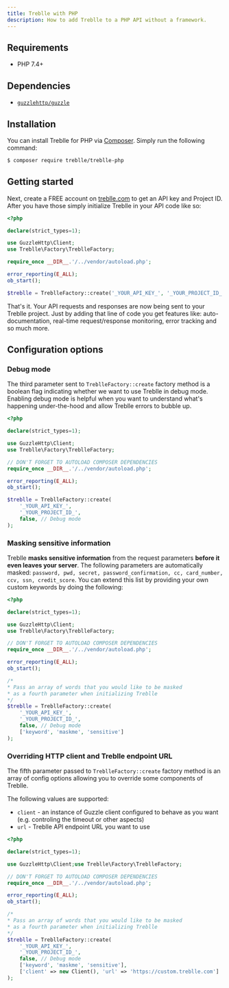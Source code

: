 ```yaml
---
title: Treblle with PHP
description: How to add Treblle to a PHP API without a framework.
---
```


## Requirements

- PHP 7.4+

## Dependencies

- [`guzzlehttp/guzzle`](https://packagist.org/packages/guzzlehttp/guzzle)

## Installation

You can install Treblle for PHP via [Composer](http://getcomposer.org/). Simply run the following command:

```bash
$ composer require treblle/treblle-php
```

## Getting started

Next, create a FREE account on [treblle.com](https://treblle.com) to get an API key and Project ID. After you have those simply
initialize Treblle in your API code like so:

```php
<?php

declare(strict_types=1);

use GuzzleHttp\Client;
use Treblle\Factory\TreblleFactory;

require_once __DIR__.'/../vendor/autoload.php';

error_reporting(E_ALL);
ob_start();

$treblle = TreblleFactory::create('_YOUR_API_KEY_', '_YOUR_PROJECT_ID_');
```

That's it. Your API requests and responses are now being sent to your Treblle project. Just by adding that line of code
you get features like: auto-documentation, real-time request/response monitoring, error tracking and so much more.

## Configuration options

### Debug mode

The third parameter sent to `TreblleFactory::create` factory method is a boolean flag indicating whether we want to use
Treblle in debug mode. Enabling debug mode is helpful when you want to understand what's happening under-the-hood and
allow Treblle errors to bubble up.

```php
<?php

declare(strict_types=1);

use GuzzleHttp\Client;
use Treblle\Factory\TreblleFactory;

// DON'T FORGET TO AUTOLOAD COMPOSER DEPENDENCIES
require_once __DIR__.'/../vendor/autoload.php';

error_reporting(E_ALL);
ob_start();

$treblle = TreblleFactory::create(
    '_YOUR_API_KEY_',
    '_YOUR_PROJECT_ID_',
    false, // Debug mode
);
```

### Masking sensitive information

Treblle **masks sensitive information** from the request parameters **before it even leaves your server**. The following
parameters are automatically
masked: `password, pwd, secret, password_confirmation, cc, card_number, ccv, ssn, credit_score`. You can extend this
list by providing your own custom keywords by doing the following:

```php
<?php

declare(strict_types=1);

use GuzzleHttp\Client;
use Treblle\Factory\TreblleFactory;

// DON'T FORGET TO AUTOLOAD COMPOSER DEPENDENCIES
require_once __DIR__.'/../vendor/autoload.php';

error_reporting(E_ALL);
ob_start();

/*
* Pass an array of words that you would like to be masked
* as a fourth parameter when initializing Treblle
*/
$treblle = TreblleFactory::create(
    '_YOUR_API_KEY_',
    '_YOUR_PROJECT_ID_',
    false, // Debug mode
    ['keyword', 'maskme', 'sensitive']
);
```

### Overriding HTTP client and Treblle endpoint URL

The fifth parameter passed to `TreblleFactory::create` factory method is an array of config options allowing you to
override some components of Treblle.

The following values are supported:

- `client` - an instance of Guzzle client configured to behave as you want (e.g. controling the timeout or other
  aspects)
- `url` - Treblle API endpoint URL you want to use

```php
<?php

declare(strict_types=1);

use GuzzleHttp\Client;use Treblle\Factory\TreblleFactory;

// DON'T FORGET TO AUTOLOAD COMPOSER DEPENDENCIES
require_once __DIR__.'/../vendor/autoload.php';

error_reporting(E_ALL);
ob_start();

/*
* Pass an array of words that you would like to be masked
* as a fourth parameter when initializing Treblle
*/
$treblle = TreblleFactory::create(
    '_YOUR_API_KEY_',
    '_YOUR_PROJECT_ID_',
    false, // Debug mode
    ['keyword', 'maskme', 'sensitive'],
    ['client' => new Client(), 'url' => 'https://custom.treblle.com']
);
```
